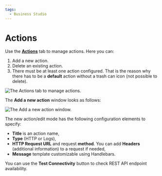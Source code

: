 ```yaml
---
tags:
  - Business Studio
---
```



# Actions

Use the [**Actions**](/big/studio/manage-business-engines/#5-tabs-os-the-business-engine-configuration) tab to manage actions. Here you can:

1. Add a new action.
2. Delete an existing action.
3. There must be at least one action configured. That is the reason why there has to be a **default** action without a trash can icon (not possible to delete).

<Image
  title="The Actions tab to manage actions."
  src="/img/blog/2024-12-31-big-2.2.0/tab-actions.png"
/>

The **Add a new action** window looks as follows:

<Image
  title="The Add a new action window."
  src="/img/blog/2024-12-31-big-2.2.0/new-action.png"
/>

The new action/edit mode has the following configuration elements to specify:

- **Title** is an action name,
- **Type** (HTTP or Logs),
- **HTTP Request URL** and request **method**. You can add **Headers** (additional information) to a request if needed,
- **Message** template customizable using Handlebars.

You can use the **Test Connectivity** button to check REST API endpoint availability.


